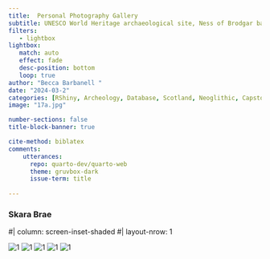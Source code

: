---
title:  Personal Photography Gallery 
subtitle: UNESCO World Heritage archaeological site, Ness of Brodgar based in Orkney Scotland
filters:
   - lightbox
lightbox:
   match: auto
   effect: fade
   desc-position: bottom
   loop: true
author: "Becca Barbanell "
date: "2024-03-2"
categories: [RShiny, Archeology, Database, Scotland, Neoglithic, Capstone]
image: "17a.jpg"

number-sections: false
title-block-banner: true

cite-method: biblatex
comments: 
    utterances: 
      repo: quarto-dev/quarto-web
      theme: gruvbox-dark
      issue-term: title
      
---


### Skara Brae

#| column: screen-inset-shaded
#| layout-nrow: 1

![1](101s.jpg){group="skarabrae"}
![1](102s.jpg){group="skarabrae"}
![1](103s.jpg){group="skarabrae"}
![1](104s.jpg){group="skarabrae"}
![1](105a.jpg){group="skarabrae"}
